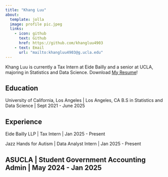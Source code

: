```yaml
---
title: "Khang Luu"
about:
  template: jolla
  image: profile pic.jpeg
  links:
    - icon: github
      text: Github
      href: https://github.com/khangluu4903
    - text: Email
      url: "mailto:khangluu4903@g.ucla.edu"
---
```


Khang Luu is currently a Tax Intern at Eide Bailly and a senior at UCLA, majoring in Statistics and Data Science. Download [My Resume](/resume.pdf)!

## Education

University of California, Los Angeles | Los Angeles, CA
B.S in Statistics and Data Science | Sept 2021 - June 2025

## Experience

Eide Bailly LLP | Tax Intern | Jan 2025 - Present

Jazz Hands for Autism | Data Analyst Intern | Jan 2025 - Present

ASUCLA | Student Government Accounting Admin | May 2024 - Jan 2025
---
